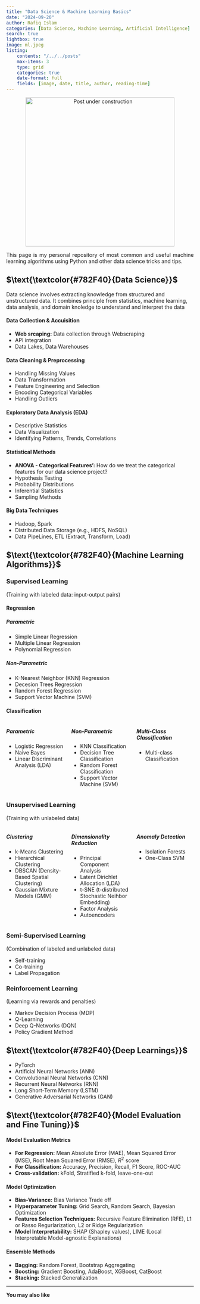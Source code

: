 ```yaml
---
title: "Data Science & Machine Learning Basics"
date: "2024-09-20"
author: Rafiq Islam
categories: [Data Science, Machine Learning, Artificial Intelligence]
search: true
lightbox: true
image: ml.jpeg
listing: 
    contents: "/../../posts"
    max-items: 3
    type: grid
    categories: true
    date-format: full
    fields: [image, date, title, author, reading-time]
---  
```


<p align="center">
  <img src="/_assets/images/uc.jpeg" alt="Post under construction" width="400" height="400"/>
</p>

<p style="text-align: justify">
    This page is my personal repository of most common and useful machine learning algorithms using Python and other data science tricks and tips.
</p>  

## **$\text{\textcolor{#782F40}{Data Science}}$**  
Data science involves extracting knowledge from structured and unstructured data. It combines principle from statistics, machine learning, data analysis, and domain knoledge to understand and interpret the data

#### Data Collection \& Accuisition  

- **[Web srcaping](/dsandml/datacollection/index.qmd){target="_blank" style="text-decoration:none"}:** Data collection through Webscraping  
- API integration  
- Data Lakes, Data Warehouses  

#### Data Cleaning \& Preprocessing  

- Handling Missing Values  
- Data Transformation  
- Feature Engineering and Selection  
- Encoding Categorical Variables  
- Handling Outliers  

#### Exploratory Data Analysis (EDA)  

- Descriptive Statistics  
- Data Visualization  
- Identifying Patterns, Trends, Correlations  
  
#### Statistical Methods  

- **[ANOVA - Categorical Features'](/dsandml/dataengineering/index.qmd){target="_blank" style="text-decoration:none"}:** How do we treat the categorical features for our data science project?
- Hypothesis Testing  
- Probability Distributions  
- Inferential Statistics  
- Sampling Methods  

#### Big Data Techniques  

- Hadoop, Spark  
- Distributed Data Storage  (e.g., HDFS, NoSQL)
- Data PipeLines, ETL (Extract, Transform, Load)

## **$\text{\textcolor{#782F40}{Machine Learning Algorithms}}$**  

### $\text{Supervised Learning}$  
(Training with labeled data: input-output pairs)  

#### **Regression**  

::::{.grid}
:::{.g-col-6}
##### Parametric    

- [Simple Linear Regression](/dsandml/simplelinreg/index.qmd){target="_blank" style="text-decoration:none"}
- [Multiple Linear Regression](/dsandml/multiplelinreg/index.qmd){target="_blank" style="text-decoration:none"}
- [Polynomial Regression](/dsandml/polyreg/index.qmd){target="_blank" style="text-decoration:none"}
:::  

:::{.g-col-6}
##### Non-Parametric  

- [K-Nearest Neighbor (KNN) Regression](/dsandml/knn/index.qmd){target="_blank" style="text-decoration:none"}
- [Decesion Trees Regression](/dsandml/decisiontree/index.qmd){target="_blank" style="text-decoration:none"}
- [Random Forest Regression](/dsandml/randomforest/index.qmd){target="_blank" style="text-decoration:none"}
- [Support Vector Machine (SVM)](/dsandml/svm/index.qmd){target="_blank" style="text-decoration:none"}
:::
::::  

#### **Classification**  

::::{.columns}
:::{.column width="33%"}
##### Parametric    

- [Logistic Regression](/dsandml/logreg/index.qmd){target="_blank" style="text-decoration:none"}
- [Naive Bayes](/dsandml/naivebayes/index.qmd){target="_blank" style="text-decoration:none"}
- [Linear Discriminant Analysis (LDA)](/dsandml/lda/index.qmd){target="_blank" style="text-decoration:none"}
:::  

:::{.column width="33%"}
##### Non-Parametric  

- [KNN Classification](/dsandml/knn/index.qmd){target="_blank" style="text-decoration:none"}
- [Decision Tree Classification](/dsandml/decisiontree/index.qmd){target="_blank" style="text-decoration:none"}
- [Random Forest Classification](/dsandml/randomforest/index.qmd){target="_blank" style="text-decoration:none"}
- [Support Vector Machine (SVM)](/dsandml/svm/index.qmd){target="_blank" style="text-decoration:none"}
:::  

:::{.column width="33%"}
##### Multi-Class Classification  

- [Multi-class Classification](/dsandml/multiclass/index.qmd){target="_blank" style="text-decoration:none"}
:::
::::  


### $\text{Unsupervised Learning}$  
(Training with unlabeled data)  

::::{.columns}
:::{.column width="33%"}
##### Clustering      

- [k-Means Clustering](/dsandml/kmeans/index.qmd){target="_blank" style="text-decoration:none"}  
- Hierarchical Clustering  
- DBSCAN (Density-Based Spatial Clustering)  
- Gaussian Mixture Models (GMM)
:::  

:::{.column width="33%"}
##### Dimensionality Reduction  

- [Principal Component Analysis](/dsandml/pca/index.qmd){target="_blank" style="text-decoration:none"}  
- Latent Dirichlet Allocation (LDA)
- t-SNE (t-distributed Stochastic Neihbor Embedding)  
- Factor Analysis  
- Autoencoders  
:::  

:::{.column width="33%"}
##### Anomaly Detection  

- Isolation Forests  
- One-Class SVM
:::
::::    

### $\text{Semi-Supervised Learning}$  
(Combination of labeled and unlabeled data)  

- Self-training  
- Co-training  
- Label Propagation 

### $\text{Reinforcement Learning}$  
(Learning via rewards and penalties)  

- Markov Decision Process (MDP)  
- Q-Learning  
- Deep Q-Networks (DQN)  
- Policy Gradient Method  

## **$\text{\textcolor{#782F40}{Deep Learnings}}$**  

- [PyTorch](/dsandml/pytorch/index.qmd){target="_blank" style="text-decoration:none"}  
- Artificial Neural Networks (ANN)  
- Convolutional Neural Networks (CNN)  
- Recurrent Neural Networks (RNN)  
- Long Short-Term Memory (LSTM)  
- Generative Adversarial Networks (GAN)  

## **$\text{\textcolor{#782F40}{Model Evaluation and Fine Tuning}}$**  

#### Model Evaluation Metrics  

- **For Regression:** Mean Absolute Error (MAE), Mean Squared Error (MSE), Root Mean Squared Error (RMSE), $R^2$ score  
- **For Classification:** [Accuracy, Precision, Recall, F1 Score, ROC-AUC](/dsandml/classificationmetrics/index.qmd){target="_blank" style="text-decoration:none"}    
- **Cross-validation:** kFold, Stratified k-fold, leave-one-out  

#### Model Optimization  

- **Bias-Variance:** [Bias Variance Trade off](/dsandml/biasvariance/index.qmd){target="_blank" style="text-decoration:none"}  
- **Hyperparameter Tuning:** Grid Search, Random Search, Bayesian Optimization  
- **Features Selection Techniques:** Recursive Feature Elimination (RFE), [L1 or Rasso Regurlarization](/dsandml/regularization/index.qmd){target="_blank" style="text-decoration:none"}, [L2 or Ridge Regularization](/dsandml/regularization/index.qmd){target="_blank" style="text-decoration:none"}  
- **Model Interpretability:** SHAP (Shapley values), LIME (Local Interpretable Model-agnostic Explanations)  

#### Ensemble Methods  

- **Bagging:** [Random Forest](/dsandml/randomforest/index.qmd){target="_blank" style="text-decoration:none"}, Bootstrap Aggregating  
- **Boosting:** [Gradient Boosting](/dsandml/gradientboosting/index.qmd){target="_blank" style="text-decoration:none"}, AdaBoost, XGBoost, CatBoost  
- **Stacking:** Stacked Generalization


<!---
## Machine Learning Algorithms  

```{=html}
<style>
  tr:nth-child(even){
    background-color: #dddddd
  }
</style>
<table>
  <thead>
    <tr>
      <th> Learning Type </th>
      <th> Parametric </th>
      <th> Non-Parametric </th>
    </tr>
  </thead>
  <tbody>
    <tr>
      <th> Supervised </th>
      <th>
        <ul>
          <li><a href="/dsandml/simplelinreg/index.qmd" style="text-decoration:none" target="_blank">Simple Linear Regression</a></li>
          <li><a href="/dsandml/multiplelinreg/index.qmd" style="text-decoration:none" target="_blank">Multiple Linear Regression</a></li>
          <li><a href="/dsandml/polyreg/index.qmd" style="text-decoration:none" target="_blank">Polynomial Regression</a></li>
          <li><a href="/dsandml/logreg/index.qmd" style="text-decoration:none" target="_blank">Logistic Regression</a></li>
          <li><a href="/dsandml/naivebayes/index.qmd" style="text-decoration:none" target="_blank">Naive Bayes</a></li>
        </ul>
      </th>
      <th> 
        <ul>
          <li><a href="/dsandml/knn/index.qmd" style="text-decoration:none" target="_blank">KNN Regression and Classification</a></li>
          <li><a href="/dsandml/decisiontree/index.qmd" style="text-decoration:none" target="_blank">Decision Trees</a></li>
          <li><a  href="/dsandml/randomforest/index.qmd" style="text-decoration:none" target="_blank">Random Forest</a></li>
          <li><a  style="text-decoration:none">Support Vector Machine (SVM)</a></li>
        </ul>
      </th>
    </tr>
    <tr>
      <th>Unsupervised </th>
      <th>
        <ul>
          <li><a href="/dsandml/pca/index.qmd" style="text-decoration:none" target="_blank">Principle Component Analysis (PCA)</a></li>
          <li><a  style="text-decoration:none">Gaussian Mixture Model (GMM)</a></li>
          <li><a  style="text-decoration:none">Latent Dirichilet Allocation (LDA)</a></li>
      </th>
      <th>
        <ul>
          <li><a  href="/dsandml/kmeans/index.qmd" style="text-decoration:none" target="_blank">K-Means</a></li>
          <li><a  style="text-decoration:none">Hierarchial Clustering</a></li>
          <li><a  style="text-decoration:none">Density-Based Spatial Clustering of Applications with Noise (DBSCAN)</a></li>
      </th>
    </tr>
    <tr>
      <th> Semi-Supervised </th>
      <th> Self-training</th>
    </tr>
    <tr>
      <th>Reinforcement Learning </th>
      <th>
        <ul>
          <li><a  style="text-decoration:none">Q-Learning</a></li>
          <li><a  style="text-decoration:none">DQN</a></li>
          <li><a  style="text-decoration:none">Policy Gradient</a></li>
      </th>
    </tr>
    <tr>
      <th>Dimensionality Reduction </th>
      <th>
        <ul>
          <li><a href="/dsandml/pca/index.qmd" style="text-decoration:none" target="_blank">Principle Component Analysis (PCA)</a></li>
          <li><a  style="text-decoration:none">Linear Discriminant Analysis (LDA)</a></li>
      </th>
      <th>
        <ul>
          <li><a  style="text-decoration:none">t-SNE</a></li>
          <li><a  style="text-decoration:none">Autoencoders</a></li>
      </th>
    </tr>
    <tr>
      <th>Ensemble Methods </th>
      <th>
        <ul>
          <li><a  style="text-decoration:none">Bagging</a></li>
          <li><a href="/dsandml/gradientboosting/index.qmd" style="text-decoration:none" target="_blank">Gradient Boosting</a></li>
      </th>
      <th>
        <ul>
          <li><a  style="text-decoration:none">Stacking</a></li>
      </th>
    </tr>
    <tr>
      <th>Deep Learning </th>
      <th>
        <ul>
          <li><a  style="text-decoration:none">Artificial Neural Networks (ANN)</a></li>
          <li><a  style="text-decoration:none">Convolutional Neural Networks (CNN)</a></li>
          <li><a  style="text-decoration:none">Recurrent Neural Networks (RNN)</a></li>
          <li><a  style="text-decoration:none">Long Short-Term Memory (LSTM)</a></li>
          <li><a  style="text-decoration:none">Generative Adversarial Networks (GAN)</a></li>
      </th>
    </tr>
  </tbody>
</table>
```  

## Data Science Techniques  
 

```{=html}
<style>
  tr:nth-child(even){
    background-color: #dddddd
  }
</style>
<table>
  <thead>
    <tr>
      <th>Techniques</th>
      <th>Description</th>
    </tr>
  </thead>
  <tbody>
    <tr>
      <th><a href="/dsandml/dataengineering/index.qmd" style="text-decoration:none" target="_blank">Categorical Features</a></th>
      <th> How do we treat the categorical features for our data science project?</th>
    </tr>
    <tr>
      <th><a href="/dsandml/datacollection/index.qmd" style="text-decoration:none" target="_blank">Webscraping</a></th>
      <th>Data collection through Webscraping</th>
    </tr>
    <tr>
      <th><a href="/dsandml/biasvariance/index.qmd" style="text-decoration:none" target="_blank">Bias-Variance</a></th>
      <th>Model Fine Tuning: Bias-Variance Trade Off</th>
    </tr>
    <tr>
      <th><a href="/dsandml/regularization/index.qmd" style="text-decoration:none" target="_blank">Regularization</a></th>
      <th>Model Fine Tuning: Regularization</th>
    </tr>
  </tbody>
</table>
```

---  

-->

---

**You may also like**